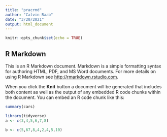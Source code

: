 ```yaml
---
title: "pracrmd"
author: "Calvin Raab"
date: "3/20/2021"
output: html_document
---
```


```r
knitr::opts_chunk$set(echo = TRUE)
```

## R Markdown

This is an R Markdown document. Markdown is a simple formatting syntax for authoring HTML, PDF, and MS Word documents. For more details on using R Markdown see <http://rmarkdown.rstudio.com>.

When you click the **Knit** button a document will be generated that includes both content as well as the output of any embedded R code chunks within the document. You can embed an R code chunk like this:

```r
summary(cars)
```



```r
library(tidyverse)  
a <- c(3,4,5,6,7,8)
```


```r
b <- c(5,67,8,4,2,4,5,10)
```









